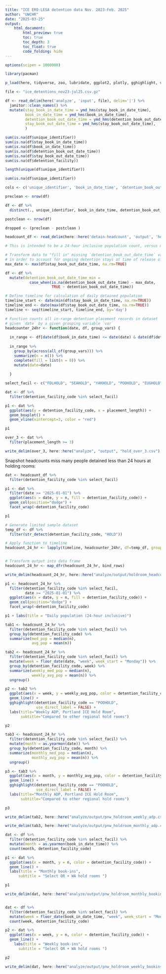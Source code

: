 ```yaml
---
title: "ICE ERO-LESA detention data Nov. 2023-Feb. 2025"
author: "UWCHR"
date: "2025-03-25"
output:
    html_document:
        html_preview: true
        toc: true
        toc_depth: 3
        toc_float: true
        code_folding: hide
---
```



```r

options(scipen = 1000000)

library(pacman)

p_load(here, tidyverse, zoo, lubridate, ggplot2, plotly, gghighlight, viridis, readxl, digest, ggsankeyfier)

file <- "ice_detentions_nov23-jul25.csv.gz"

df <- read_delim(here('analyze', 'input', file), delim='|') %>% 
  janitor::clean_names() %>% 
  mutate(stay_book_in_date_time = ymd_hms(stay_book_in_date_time),
         book_in_date_time = ymd_hms(book_in_date_time),
         detention_book_out_date_time = ymd_hms(detention_book_out_date_time),
         stay_book_out_date_time = ymd_hms(stay_book_out_date_time),
         )

```

```r

sum(is.na(df$unique_identifier))
sum(is.na(df$stay_book_in_date_time))
sum(is.na(df$book_in_date_time))
sum(is.na(df$detention_book_out_date_time))
sum(is.na(df$stay_book_out_date_time))
sum(is.na(df$detention_facility))

```

```r

length(unique(df$unique_identifier))

sum(is.na(df$unique_identifier))

```

```r

cols <- c('unique_identifier', 'book_in_date_time', 'detention_book_out_date_time', 'detention_facility_code')

preclean <- nrow(df)

df <- df %>% 
  distinct(., unique_identifier, book_in_date_time, detention_book_out_date_time, detention_facility_code, .keep_all = TRUE)

postclean <- nrow(df)

dropped <- (preclean - postclean )


```


```r

headcount_df <- read_delim(here::here('detain-headcount', 'output', 'headcount_detloc_nov23-jun25.csv.gz'), delim='|')

```

```r

# This is intended to be a 24-hour inclusive population count, versus midnight headcount

# Transform data to "fill in" missing `detention_book_out_date_time` values
# in order to account for ongoing detention stays at time of release of data
max_date <- max(df$stay_book_out_date_time, na.rm=TRUE)

df <- df %>%
  mutate(detention_book_out_date_time_min = 
           case_when(is.na(detention_book_out_date_time) ~ max_date,
                     TRUE ~ detention_book_out_date_time))

# Define timeline for calculation of daily detained population
timeline_start <- date(min(df$stay_book_in_date_time, na.rm=TRUE))
timeline_end <- date(max(df$stay_book_out_date_time, na.rm=TRUE))
timeline <- seq(timeline_start, timeline_end, by='day')

# Function counts all in-range detention placement records in dataset `df` for a
# given `date` by a given grouping variable `var`
headcounter_24hr <- function(date, df, group_vars) {
  
  in_range <- df[date(df$book_in_date_time) <= date(date) & date(df$detention_book_out_date_time_min) >= date(date),]
  
  in_range %>% 
    group_by(across(all_of(group_vars))) %>% 
    summarize(n = n()) %>% 
    complete(fill = list(n = 0)) %>% 
    mutate(date=date)
  
  }

```

```r

select_facil <- c("FDLHOLD", "SEAHOLD", "YAKHOLD", "POOHOLD", "EUGHOLD", "MEDHOLD")

dat <- df %>%
  filter(detention_facility_code %in% select_facil)

p1 <- dat %>% 
  ggplot(aes(y = detention_facility_code, x = placement_length)) +
  geom_boxplot() +
  geom_vline(xintercept=3, color = "red")

p1

over_3 <- dat %>% 
  filter(placement_length >= 3)

write_delim(over_3, here::here("analyze", "output", "hold_over_3.csv"), delim=',')

```

Snapshot headcounts miss many people detained less than 24 hours at holding rooms:

```r

dat <- headcount_df %>% 
  filter(detention_facility_code %in% select_facil)

p1 <- dat %>% 
  filter(date >= "2025-01-01") %>% 
  ggplot(aes(x = date, y = n, fill = detention_facility_code)) +
  geom_col(position="dodge") +
  facet_wrap(~detention_facility_code)

p1

```

```r

# Generate limited sample dataset
temp_df <- df %>%
  filter(str_detect(detention_facility_code, "HOLD"))

# Apply function to timeline
headcount_24_hr <- lapply(timeline, headcounter_24hr, df=temp_df, group_vars=c('detention_facility_code'))


# Transform output into data frame
headcount_24_hr <- map_dfr(headcount_24_hr, bind_rows)

write_delim(headcount_24_hr, here::here("analyze/output/holdroom_headcount_24_hr.csv"), delim=',')

```

```r

p1 <- headcount_24_hr %>% 
  filter(detention_facility_code %in% select_facil,
         date >= "2025-01-01") %>% 
  ggplot(aes(x = date, y = n, fill = detention_facility_code)) +
  geom_col(position="dodge") +
  facet_wrap(~detention_facility_code)

p1 + labs(title = "Daily population (24-hour inclusive)")

```

```r

tab1 <- headcount_24_hr %>% 
  filter(detention_facility_code %in% select_facil) %>% 
  group_by(detention_facility_code) %>% 
  summarize(med_pop = median(n),
            avg_pop = mean(n))

tab2 <- headcount_24_hr %>% 
  filter(detention_facility_code %in% select_facil) %>% 
  mutate(week = floor_date(date, "week", week_start = "Monday")) %>%
  group_by(detention_facility_code, week) %>% 
  summarize(weekly_med_pop = median(n),
            weekly_avg_pop = mean(n)) %>% 
  ungroup()

p2 <- tab2 %>% 
  ggplot(aes(x = week, y = weekly_avg_pop, color = detention_facility_code)) +
  geom_line() +
  gghighlight(detention_facility_code == "POOHOLD",
              use_direct_label = FALSE) +
  labs(title="Weekly ADP, Portland ICE Hold Room",
       subtitle="Compared to other regional hold rooms")

p2

tab3 <- headcount_24_hr %>% 
  filter(detention_facility_code %in% select_facil) %>% 
  mutate(month = as.yearmon(date)) %>%
  group_by(detention_facility_code, month) %>% 
  summarize(monthly_med_pop = median(n),
            monthly_avg_pop = mean(n)) %>% 
  ungroup()

p3 <- tab3 %>% 
  ggplot(aes(x = month, y = monthly_avg_pop, color = detention_facility_code)) +
  geom_line() +
  gghighlight(detention_facility_code == "POOHOLD",
              use_direct_label = FALSE) +
  labs(title="Monthly ADP, Portland ICE Hold Room",
       subtitle="Compared to other regional hold rooms")

p3

write_delim(tab2, here::here("analyze/output/pnw_holdroom_weekly_adp.csv"), delim=',')

write_delim(tab3, here::here("analyze/output/pnw_holdroom_monthly_adp.csv"), delim=',')

```

```r

dat <- df %>%
  filter(detention_facility_code %in% select_facil) %>% 
  mutate(month = as.yearmon(book_in_date_time)) %>%
  count(month, detention_facility_code)

p1 <- dat %>% 
  ggplot(aes(x = month, y = n, color = detention_facility_code)) +
  geom_line() +
  labs(title = "Monthly book-ins",
      subtitle = "Select OR + WA hold rooms ")

p1

write_delim(dat, here::here("analyze/output/pnw_holdroom_monthly_bookins.csv"), delim=',')


dat <- df %>%
  filter(detention_facility_code %in% select_facil) %>% 
  mutate(week = floor_date(book_in_date_time, "week", week_start = "Monday")) %>%
  count(week, detention_facility_code)

p2 <- dat %>% 
  ggplot(aes(x = week, y = n, color = detention_facility_code)) +
  geom_line() +
    labs(title = "Weekly book-ins",
      subtitle = "Select OR + WA hold rooms ")

p2

write_delim(dat, here::here("analyze/output/pnw_holdroom_weekly_bookins.csv"), delim=',')

```
